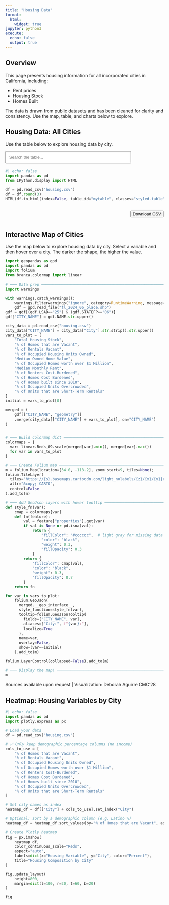```yaml
---
title: "Housing Data"
format:
  html:
    widget: true
jupyter: python3
execute:
  echo: false
  output: true
---
```


## Overview

This page presents housing information for all incorporated cities in California, including:

- Rent prices 
- Housing Stock
- Homes Built

The data is drawn from public datasets and has been cleaned for clarity and consistency. Use the map, table, and charts below to explore.


## Housing Data: All Cities

Use the table below to explore housing data by city.

<!-- 🔍 Search bar -->
<input
  type="text"
  id="searchInput"
  onkeyup="filterTable()"
  placeholder="Search the table..."
  style="margin-bottom: 4px; padding: 10px; width: 100%; max-width: 400px;"
>

<script>
let currentPage = 1;
const rowsPerPage = 10;

function filterTable() {
  currentPage = 1;
  renderTable();
}

function sortTable(n) {
  const table = document.getElementById("mytable");
  const rows = Array.from(table.querySelectorAll("tbody tr"));
  const dir = table.dataset.sortDir === "asc" ? "desc" : "asc";
  table.dataset.sortDir = dir;
  table.dataset.sortCol = n;

  rows.sort((a, b) => {
    const cellA = a.children[n].textContent.trim().toLowerCase();
    const cellB = b.children[n].textContent.trim().toLowerCase();
    if (!isNaN(cellA) && !isNaN(cellB)) {
      return dir === "asc" ? cellA - cellB : cellB - cellA;
    }
    return dir === "asc"
      ? cellA.localeCompare(cellB)
      : cellB.localeCompare(cellA);
  });

  const tbody = table.querySelector("tbody");
  tbody.innerHTML = "";
  rows.forEach(row => tbody.appendChild(row));

  renderTable();
}

function renderTable() {
  const input = document.getElementById("searchInput").value.toLowerCase();
  const table = document.getElementById("mytable");
  const rows = Array.from(table.querySelectorAll("tbody tr"));

  // Filter
  let filteredRows = rows.filter(row =>
    row.textContent.toLowerCase().includes(input)
  );

  // Paginate
  rows.forEach(row => row.classList.add("hidden"));
  const start = (currentPage - 1) * rowsPerPage;
  const end = start + rowsPerPage;
  filteredRows.slice(start, end).forEach(row => row.classList.remove("hidden"));

  // Pagination Controls
  const totalPages = Math.ceil(filteredRows.length / rowsPerPage);
  const paginationDiv = document.getElementById("pagination");
  paginationDiv.innerHTML = "";
  for (let i = 1; i <= totalPages; i++) {
    let btn = document.createElement("button");
    btn.innerText = i;
    btn.style.marginRight = "5px";
    if (i === currentPage) btn.classList.add("active-page");
    btn.onclick = () => {
      currentPage = i;
      renderTable();
    };
    paginationDiv.appendChild(btn);
  }
}

document.addEventListener("DOMContentLoaded", () => {
  document.querySelectorAll("#mytable th").forEach((th, i) => {
    th.onclick = () => sortTable(i);
  });
  renderTable();
});
</script>

```python
#| echo: false
import pandas as pd
from IPython.display import HTML

df = pd.read_csv("housing.csv")
df = df.round(3)
HTML(df.to_html(index=False, table_id="mytable", classes="styled-table"))
```
<div id="table-controls" style="display: flex; justify-content: space-between; align-items: center; margin-top: 12px;">
  <div id="pagination"></div>

  <a href="housing.csv" download="housing.csv">
    <button
      class="city-button">
      Download CSV
    </button>
  </a>
</div>


## Interactive Map of Cities

Use the map below to explore housing data by city. Select a variable and then hover over a city. The darker the shape, the higher the value.

```python
import geopandas as gpd
import pandas as pd
import folium
from branca.colormap import linear

# ─── Data prep ──────────────────────────────────────────────────────────────
import warnings

with warnings.catch_warnings():
    warnings.filterwarnings("ignore", category=RuntimeWarning, message="Could not detect GDAL data files.*")
    gdf = gpd.read_file("tl_2024_06_place.shp")
gdf = gdf[(gdf.LSAD=="25") & (gdf.STATEFP=="06")]
gdf["CITY_NAME"] = gdf.NAME.str.upper()

city_data = pd.read_csv("housing.csv")
city_data["CITY_NAME"] = city_data["City"].str.strip().str.upper()
vars_to_plot = [
    "Total Housing Stock",
    "% of Homes that are Vacant",
    "% of Rentals Vacant",
    "% of Occupied Housing Units Owned",
    "Median Owned Home Value",
    "% of Occupied Homes worth over $1 Million",
    "Median Monthly Rent",
    "% of Renters Cost-Burdened",
    "% of Homes Cost Burdened",
    "% of Homes built since 2010",
    "% of Occupied Units Overcrowded",
    "% of Units that are Short-Term Rentals"
]
initial = vars_to_plot[0]

merged = (
    gdf[["CITY_NAME", "geometry"]]
    .merge(city_data[["CITY_NAME"] + vars_to_plot], on="CITY_NAME")
)


# ─── Build colormap dict ────────────────────────────────────────────────────
colormaps = {
  var: linear.Reds_09.scale(merged[var].min(), merged[var].max())
  for var in vars_to_plot
}

# ─── Create Folium map ──────────────────────────────────────────────────────
m = folium.Map(location=[34.0, -118.2], zoom_start=9, tiles=None);
folium.TileLayer(
  tiles="https://{s}.basemaps.cartocdn.com/light_nolabels/{z}/{x}/{y}{r}.png",
  attr="&copy; CARTO",
  control=False
).add_to(m)

# ─── Add GeoJson layers with hover tooltip ──────────────────────────────────
def style_fn(var):
    cmap = colormaps[var]
    def fn(feature):
        val = feature["properties"].get(var)
        if val is None or pd.isna(val):
            return {
                "fillColor": "#cccccc",  # light gray for missing data
                "color": "black",
                "weight": 0.3,
                "fillOpacity": 0.3
            }
        return {
            "fillColor": cmap(val),
            "color": "black",
            "weight": 0.3,
            "fillOpacity": 0.7
        }
    return fn

for var in vars_to_plot:
    folium.GeoJson(
      merged.__geo_interface__,
      style_function=style_fn(var),
      tooltip=folium.GeoJsonTooltip(
        fields=["CITY_NAME", var],
        aliases=["City:", f"{var}:"],
        localize=True
      ),
      name=var,
      overlay=False,
      show=(var==initial)
    ).add_to(m)

folium.LayerControl(collapsed=False).add_to(m)

# ─── Display the map! ──────────────────────────────────────────────────────
m
```

Sources available upon request | Visualization: Deborah Aguirre CMC’28

## Heatmap: Housing Variables by City

```python
#| echo: false
import pandas as pd
import plotly.express as px

# Load your data
df = pd.read_csv("housing.csv")

# ✅ Only keep demographic percentage columns (no income)
cols_to_use = [
    "% of Homes that are Vacant",
    "% of Rentals Vacant",
    "% of Occupied Housing Units Owned",
    "% of Occupied Homes worth over $1 Million",
    "% of Renters Cost-Burdened",
    "% of Homes Cost Burdened",
    "% of Homes built since 2010",
    "% of Occupied Units Overcrowded",
    "% of Units that are Short-Term Rentals"
]

# Set city names as index
heatmap_df = df[["City"] + cols_to_use].set_index("City")

# Optional: sort by a demographic column (e.g. Latino %)
heatmap_df = heatmap_df.sort_values(by="% of Homes that are Vacant", ascending=False)

# Create Plotly heatmap
fig = px.imshow(
    heatmap_df,
    color_continuous_scale="Reds",
    aspect="auto",
    labels=dict(x="Housing Variable", y="City", color="Percent"),
    title="Housing Composition by City"
)

fig.update_layout(
    height=800,
    margin=dict(l=100, r=20, t=60, b=20)
)

fig
```
